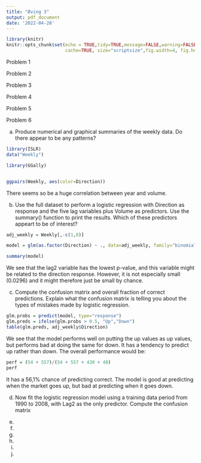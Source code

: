 ```yaml
---
title: "Øving 3"
output: pdf_document
date: '2022-04-28'
---
```


```r
library(knitr)
knitr::opts_chunk$set(echo = TRUE,tidy=TRUE,message=FALSE,warning=FALSE,strip.white=TRUE,prompt=FALSE,
                      cache=TRUE, size="scriptsize",fig.width=4, fig.height=3,fig.align = "center")
```

Problem 1

Problem 2

Problem 3

Problem 4

Problem 5

Problem 6

 a) Produce numerical and graphical summaries of the weekly data. Do there appear to be any patterns?
 
```r
library(ISLR)
data("Weekly")

library(GGally)


ggpairs(Weekly, aes(color=Direction))

```

There seems so be a huge correlation between year and volume.
 
 b) Use the full dataset to perform a logistic regression with Direction as response and the five lag variables plus Volume as predictors. Use the summary() function to print the results. Which of these predictors appeart to be of interest?
 
```r

adj_weekly = Weekly[,-c(1,8)]

model = glm(as.factor(Direction) ~ ., data=adj_weekly, family="binomial")

summary(model)

```
We see that the lag2 variable has the lowest p-value, and this variable might be related to the direction response. However, it is not especially small (0.0296) and it might therefore just be small by chance.
 
 c) Compute the confusion matrix and overall fraction of correct predictions. Explain what the confusion matrix is telling you about the types of mistakes made by logistic regression. 
 
```r
glm.probs = predict(model, type="response")
glm.preds = ifelse(glm.probs > 0.5, "Up","Down")
table(glm.preds, adj_weekly$Direction)

```
 
We see that the model performs well on putting the up values as up values, but performs bad at doing the same for down. It has a tendency to predict up rather than down. The overall performance would be:

```r

perf = (54 + 557)/(54 + 557 + 430 + 48)
perf

```
 
 It has a 56,1% chance of predicting correct. The model is good at predicting when the market goes up, but bad at predicting when it goes down.
 
 d) Now fit the logistic regression model using a training data period from 1990 to 2008, with Lag2 as the only predictor. Compute the confusion matrix 
 
 e)
 
 f)
 
 g)
 
 h)
 
 i)
 
 j)